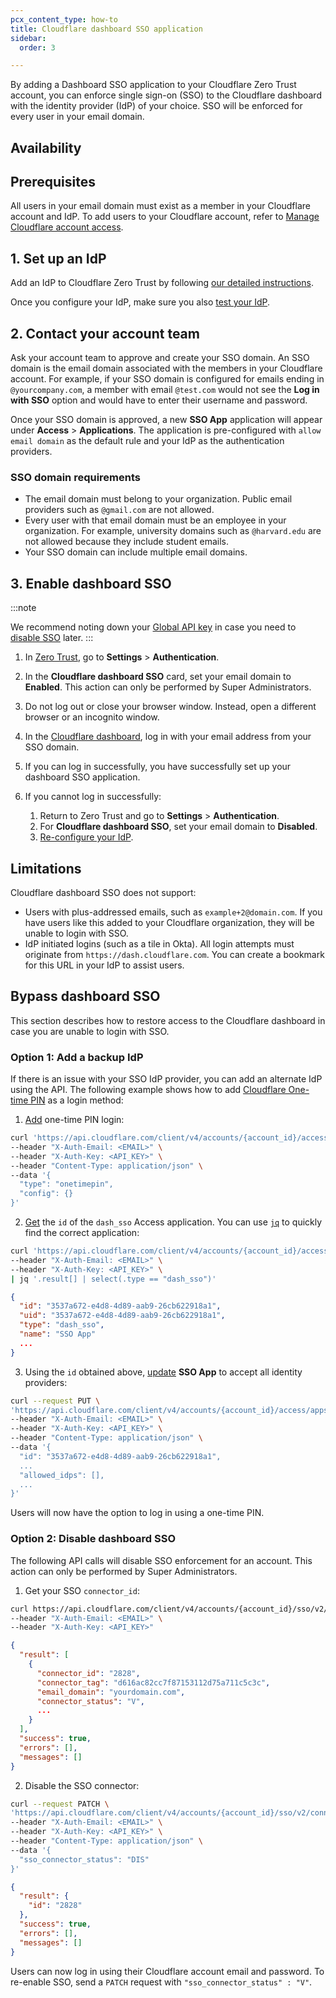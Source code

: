 ```yaml
---
pcx_content_type: how-to
title: Cloudflare dashboard SSO application
sidebar:
  order: 3

---
```



By adding a Dashboard SSO application to your Cloudflare Zero Trust account, you can enforce single sign-on (SSO) to the Cloudflare dashboard with the identity provider (IdP) of your choice. SSO will be enforced for every user in your email domain.

## Availability

<FeatureTable id="account.single_sign_on" />

## Prerequisites

All users in your email domain must exist as a member in your Cloudflare account and IdP.  To add users to your Cloudflare account, refer to [Manage Cloudflare account access](/fundamentals/setup/manage-members/).

## 1. Set up an IdP

Add an IdP to Cloudflare Zero Trust by following [our detailed instructions](/cloudflare-one/identity/idp-integration/).

Once you configure your IdP, make sure you also [test your IdP](/cloudflare-one/identity/idp-integration/#test-idps-in-zero-trust).

## 2. Contact your account team

Ask your account team to approve and create your SSO domain. An SSO domain is the email domain associated with the members in your Cloudflare account. For example, if your SSO domain is configured for emails ending in `@yourcompany.com`, a member with email `@test.com` would not see the **Log in with SSO** option and would have to enter their username and password.

Once your SSO domain is approved, a new **SSO App** application will appear under **Access** > **Applications**. The application is pre-configured with `allow email domain` as the default rule and your IdP as the authentication providers.

### SSO domain requirements

* The email domain must belong to your organization. Public email providers such as `@gmail.com` are not allowed.
* Every user with that email domain must be an employee in your organization. For example, university domains such as `@harvard.edu` are not allowed because they include student emails.
* Your SSO domain can include multiple email domains.

## 3. Enable dashboard SSO

:::note

We recommend noting down your [Global API key](/fundamentals/api/get-started/keys/) in case you need to [disable SSO](#option-2-disable-dashboard-sso) later. 
:::

1. In [Zero Trust](https://one.dash.cloudflare.com/), go to **Settings** > **Authentication**.
2. In the **Cloudflare dashboard SSO** card, set your email domain to **Enabled**. This action can only be performed by Super Administrators.
3. Do not log out or close your browser window. Instead, open a different browser or an incognito window.
4. In the [Cloudflare dashboard](https://dash.cloudflare.com), log in with your email address from your SSO domain.
5. If you can log in successfully, you have successfully set up your dashboard SSO application.
6. If you cannot log in successfully:

   1. Return to Zero Trust and go to **Settings** > **Authentication**.
   2. For **Cloudflare dashboard SSO**, set your email domain to **Disabled**.
   3. [Re-configure your IdP](/cloudflare-one/identity/idp-integration/).

## Limitations

Cloudflare dashboard SSO does not support:

* Users with plus-addressed emails, such as `example+2@domain.com`. If you have users like this added to your Cloudflare organization, they will be unable to login with SSO.
* IdP initiated logins (such as a tile in Okta). All login attempts must originate from `https://dash.cloudflare.com`. You can create a bookmark for this URL in your IdP to assist users.

## Bypass dashboard SSO

This section describes how to restore access to the Cloudflare dashboard in case you are unable to login with SSO.

### Option 1: Add a backup IdP

If there is an issue with your SSO IdP provider, you can add an alternate IdP using the API. The following example shows how to add [Cloudflare One-time PIN](/cloudflare-one/identity/one-time-pin/) as a login method:

1. [Add](/api/resources/zero_trust/subresources/identity_providers/methods/create/) one-time PIN login:

```bash title="cURL command"
curl 'https://api.cloudflare.com/client/v4/accounts/{account_id}/access/identity_providers' \
--header "X-Auth-Email: <EMAIL>" \
--header "X-Auth-Key: <API_KEY>" \
--header "Content-Type: application/json" \
--data '{
  "type": "onetimepin",
  "config": {}
}'
```

2. [Get](/api/resources/zero_trust/subresources/access/subresources/applications/methods/list/) the `id` of the `dash_sso` Access application. You can use [`jq`](https://jqlang.github.io/jq/download/) to quickly find the correct application:

```bash title="cURL command"
curl 'https://api.cloudflare.com/client/v4/accounts/{account_id}/access/apps' \
--header "X-Auth-Email: <EMAIL>" \
--header "X-Auth-Key: <API_KEY>" \
| jq '.result[] | select(.type == "dash_sso")'
```

```json title="Response"
{
  "id": "3537a672-e4d8-4d89-aab9-26cb622918a1",
  "uid": "3537a672-e4d8-4d89-aab9-26cb622918a1",
  "type": "dash_sso",
  "name": "SSO App"
  ...
}
```

3. Using the `id` obtained above, [update](/api/resources/zero_trust/subresources/access/subresources/applications/methods/update/) **SSO App** to accept all identity providers:

```bash title="cURL command"
curl --request PUT \
'https://api.cloudflare.com/client/v4/accounts/{account_id}/access/apps/3537a672-e4d8-4d89-aab9-26cb622918a1' \
--header "X-Auth-Email: <EMAIL>" \
--header "X-Auth-Key: <API_KEY>" \
--header "Content-Type: application/json" \
--data '{
  "id": "3537a672-e4d8-4d89-aab9-26cb622918a1",
  ...
  "allowed_idps": [],
  ...
}'
```

Users will now have the option to log in using a one-time PIN.

### Option 2: Disable dashboard SSO

The following API calls will disable SSO enforcement for an account. This action can only be performed by Super Administrators.

1. Get your SSO `connector_id`:

```bash title="cURL command"
curl https://api.cloudflare.com/client/v4/accounts/{account_id}/sso/v2/connectors \
--header "X-Auth-Email: <EMAIL>" \
--header "X-Auth-Key: <API_KEY>"
```

```json title="Response"
{
  "result": [
    {
      "connector_id": "2828",
      "connector_tag": "d616ac82cc7f87153112d75a711c5c3c",
      "email_domain": "yourdomain.com",
      "connector_status": "V",
      ...
    }
  ],
  "success": true,
  "errors": [],
  "messages": []
}
```

2. Disable the SSO connector:

```bash title="cURL command"
curl --request PATCH \
'https://api.cloudflare.com/client/v4/accounts/{account_id}/sso/v2/connectors/2828' \
--header "X-Auth-Email: <EMAIL>" \
--header "X-Auth-Key: <API_KEY>" \
--header "Content-Type: application/json" \
--data '{
  "sso_connector_status": "DIS"
}'
```

```json title="Response"
{
  "result": {
    "id": "2828"
  },
  "success": true,
  "errors": [],
  "messages": []
}
```

Users can now log in using their Cloudflare account email and password. To re-enable SSO, send a `PATCH` request with `"sso_connector_status" : "V"`.
